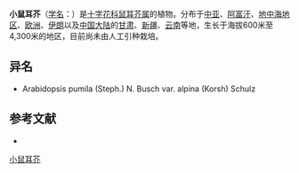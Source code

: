 {{Speciesbox
| name = 小鼠耳芥
| status = 
| status_system = 
| image = 
| genus = Arabidopsis
| species = pumila
| authority = (Steph.) N. Busch
| subdivision_ranks =[[变种|变种]]
| subdivision =
* 小鼠耳芥 ''A. p.'' var. ''pumila''
* [[赤水鼠耳芥|赤水鼠耳芥]] ''A. p.'' var. ''alpina''
}}

'''小鼠耳芥'''（[[学名|学名]]：{{lang|la|''Arabidopsis pumila''}}）是[[十字花科|十字花科]][[鼠耳芥属|鼠耳芥属]]的植物。分布于[[中亚|中亚]]、[[阿富汗|阿富汗]]、[[地中海地区|地中海地区]]、[[欧洲|欧洲]]、[[伊朗|伊朗]]以及[[中国大陆|中国大陆]]的[[甘肃|甘肃]]、[[新疆|新疆]]、[[云南|云南]]等地，生长于海拔600米至4,300米的地区，目前尚未由人工引种栽培。

== 异名 ==
* Arabidopsis pumila (Steph.) N. Busch var. alpina (Korsh) Schulz

== 参考文献 ==
<div class="references-small">
* {{cite web| url =http://www.bioinfo.cn/db05/KmzwSpecies.php?action=view&id=5862| title =小鼠耳芥（原变种）| work =《中国高等植物数据库全库》| publisher =中国科学院微生物研究所| author =昆明植物研究所| accessdate =2009-02-25| deadurl =yes| archiveurl =https://web.archive.org/web/20160305051918/http://www.bioinfo.cn/db05/KmzwSpecies.php?action=view&id=5862| archivedate =2016-03-05}}
</div>
{{Taxonbar|from=Q11035856}}

[[Category:鼠耳芥属|小鼠耳芥]]


{{植物小作品}}